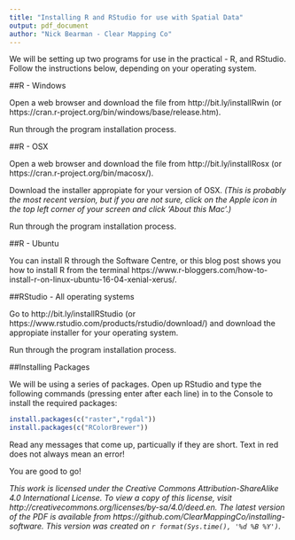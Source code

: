 ```yaml
---
title: "Installing R and RStudio for use with Spatial Data"
output: pdf_document
author: "Nick Bearman - Clear Mapping Co"
---
```


We will be setting up two programs for use in the practical - R, and RStudio. Follow the instructions below, depending on your operating system.

##R - Windows 

Open a web browser and download the file from http://bit.ly/installRwin (or https://cran.r-project.org/bin/windows/base/release.htm). 

Run through the program installation process.

##R - OSX

Open a web browser and download the file from http://bit.ly/installRosx (or https://cran.r-project.org/bin/macosx/). 

Download the installer appropiate for your version of OSX. *(This is probably the most recent version, but if you are not sure, click on the Apple icon in the top left corner of your screen and click 'About this Mac'.)*

Run through the program installation process.

##R - Ubuntu

You can install R through the Software Centre, or this blog post shows you how to install R from the terminal https://www.r-bloggers.com/how-to-install-r-on-linux-ubuntu-16-04-xenial-xerus/. 

##RStudio - All operating systems

Go to http://bit.ly/installRStudio (or https://www.rstudio.com/products/rstudio/download/) and download the appropiate installer for your operating system. 

Run through the program installation process. 

##Installing Packages

We will be using a series of packages. Open up RStudio and type the following commands (pressing enter after each line) in to the Console to install the required packages:

```r
install.packages(c("raster","rgdal"))
install.packages(c("RColorBrewer"))
```

Read any messages that come up, particually if they are short. Text in red does not always mean an error!

You are good to go!

*This work is licensed under the Creative Commons Attribution-ShareAlike 4.0 International License. To view a copy of this license, visit http://creativecommons.org/licenses/by-sa/4.0/deed.en. The latest version of the PDF is available from https://github.com/ClearMappingCo/installing-software. This version was created on `r format(Sys.time(), '%d %B %Y')`.*
